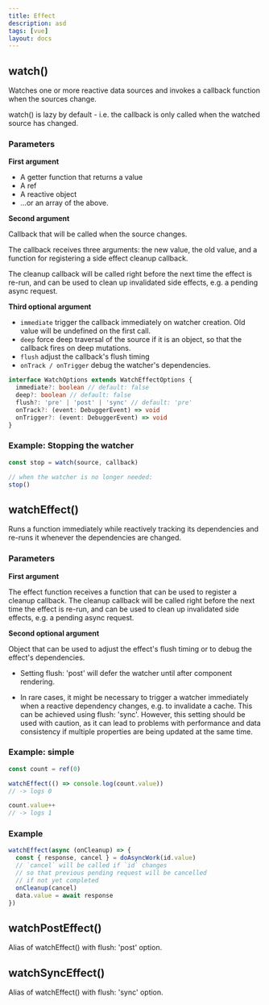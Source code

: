 ```yaml
---
title: Effect
description: asd
tags: [vue]
layout: docs
---
```


## watch()

Watches one or more reactive data sources and invokes a callback function when the sources change.

watch() is lazy by default - i.e. the callback is only called when the watched source has changed.

### Parameters 

**First argument**

- A getter function that returns a value
- A ref
- A reactive object
- ...or an array of the above.

**Second argument**

Callback that will be called when the source changes.

The callback receives three arguments: the new value, the old value, and a function for registering a side effect cleanup callback. 

The cleanup callback will be called right before the next time the effect is re-run, and can be used to clean up invalidated side effects, e.g. a pending async request.

**Third optional argument**

- `immediate` trigger the callback immediately on watcher creation. Old value will be undefined on the first call.
- `deep` force deep traversal of the source if it is an object, so that the callback fires on deep mutations.
- `flush` adjust the callback's flush timing
- `onTrack / onTrigger` debug the watcher's dependencies.

```ts
interface WatchOptions extends WatchEffectOptions {
  immediate?: boolean // default: false
  deep?: boolean // default: false
  flush?: 'pre' | 'post' | 'sync' // default: 'pre'
  onTrack?: (event: DebuggerEvent) => void
  onTrigger?: (event: DebuggerEvent) => void
}
```



### Example: Stopping the watcher

```javascript
const stop = watch(source, callback)

// when the watcher is no longer needed:
stop()
```

## watchEffect()

Runs a function immediately while reactively tracking its dependencies and re-runs it whenever the dependencies are changed.

### Parameters 

**First argument**

The effect function receives a function that can be used to register a cleanup callback. The cleanup callback will be called right before the next time the effect is re-run, and can be used to clean up invalidated side effects, e.g. a pending async request.

**Second optional argument**

Object that can be used to adjust the effect's flush timing or to debug the effect's dependencies.

- Setting flush: 'post' will defer the watcher until after component rendering.

- In rare cases, it might be necessary to trigger a watcher immediately when a reactive dependency changes, e.g. to invalidate a cache. This can be achieved using flush: 'sync'. However, this setting should be used with caution, as it can lead to problems with performance and data consistency if multiple properties are being updated at the same time.

### Example: simple

```javascript
const count = ref(0)

watchEffect(() => console.log(count.value))
// -> logs 0

count.value++
// -> logs 1
```

### Example

```javascript
watchEffect(async (onCleanup) => {
  const { response, cancel } = doAsyncWork(id.value)
  // `cancel` will be called if `id` changes
  // so that previous pending request will be cancelled
  // if not yet completed
  onCleanup(cancel)
  data.value = await response
})
```


## watchPostEffect()

Alias of watchEffect() with flush: 'post' option.

## watchSyncEffect()

Alias of watchEffect() with flush: 'sync' option.